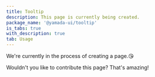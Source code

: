 ```yaml
---
title: Tooltip
description: This page is currently being created.
package_name: '@yamada-ui/tooltip'
is_tabs: true
with_description: true
tab: Usage
---
```


We're currently in the process of creating a page.😘

Wouldn't you like to contribute this page? That's amazing!
